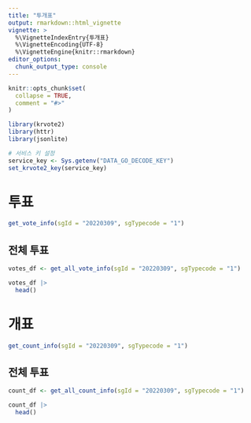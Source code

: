 ```yaml
---
title: "투개표"
output: rmarkdown::html_vignette
vignette: >
  %\VignetteIndexEntry{투개표}
  %\VignetteEncoding{UTF-8}
  %\VignetteEngine{knitr::rmarkdown}
editor_options: 
  chunk_output_type: console
---
```


```r
knitr::opts_chunk$set(
  collapse = TRUE,
  comment = "#>"
)
```

```r
library(krvote2)
library(httr)
library(jsonlite)

# 서비스 키 설정
service_key <- Sys.getenv("DATA_GO_DECODE_KEY")
set_krvote2_key(service_key)
```

# 투표

```r
get_vote_info(sgId = "20220309", sgTypecode = "1")
```

## 전체 투표

```r
votes_df <- get_all_vote_info(sgId = "20220309", sgTypecode = "1")

votes_df |> 
  head()
```
      
# 개표

```r
get_count_info(sgId = "20220309", sgTypecode = "1")
```

## 전체 투표

```r
count_df <- get_all_count_info(sgId = "20220309", sgTypecode = "1")

count_df |> 
  head()
```
      
